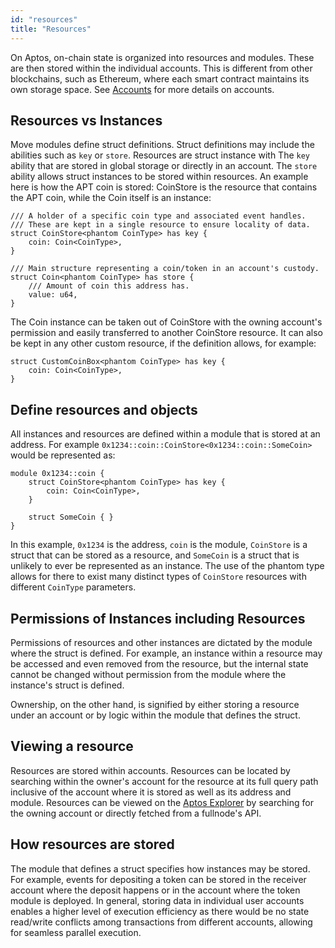 ```yaml
---
id: "resources"
title: "Resources"
---
```


On Aptos, on-chain state is organized into resources and modules. These are then stored within the individual accounts. This is different from other blockchains, such as Ethereum, where each smart contract maintains its own storage space. See [Accounts](../../../network/blockchain/accounts) for more details on accounts.

## Resources vs Instances

Move modules define struct definitions. Struct definitions may include the abilities such as `key` or `store`. Resources are struct instance with The `key` ability that are stored in global storage or directly in an account. The `store` ability allows struct instances to be stored within resources. An example here is how the APT coin is stored: CoinStore is the resource that contains the APT coin, while the Coin itself is an instance:

```move
/// A holder of a specific coin type and associated event handles.
/// These are kept in a single resource to ensure locality of data.
struct CoinStore<phantom CoinType> has key {
    coin: Coin<CoinType>,
}

/// Main structure representing a coin/token in an account's custody.
struct Coin<phantom CoinType> has store {
    /// Amount of coin this address has.
    value: u64,
}
```

The Coin instance can be taken out of CoinStore with the owning account's permission and easily transferred to another CoinStore resource. It can also be kept in any other custom resource, if the definition allows, for example:

```move
struct CustomCoinBox<phantom CoinType> has key {
    coin: Coin<CoinType>,
}
```

## Define resources and objects

All instances and resources are defined within a module that is stored at an address. For example `0x1234::coin::CoinStore<0x1234::coin::SomeCoin>` would be represented as:

```move
module 0x1234::coin {
    struct CoinStore<phantom CoinType> has key {
        coin: Coin<CoinType>,
    }

    struct SomeCoin { }
}
```

In this example, `0x1234` is the address, `coin` is the module, `CoinStore` is a struct that can be stored as a resource, and `SomeCoin` is a struct that is unlikely to ever be represented as an instance. The use of the phantom type allows for there to exist many distinct types of `CoinStore` resources with different `CoinType` parameters.

## Permissions of Instances including Resources

Permissions of resources and other instances are dictated by the module where the struct is defined. For example, an instance within a resource may be accessed and even removed from the resource, but the internal state cannot be changed without permission from the module where the instance's struct is defined.

Ownership, on the other hand, is signified by either storing a resource under an account or by logic within the module that defines the struct.

## Viewing a resource

Resources are stored within accounts. Resources can be located by searching within the owner's account for the resource at its full query path inclusive of the account where it is stored as well as its address and module. Resources can be viewed on the [Aptos Explorer](https://explorer.aptoslabs.com/) by searching for the owning account or directly fetched from a fullnode's API.

## How resources are stored

The module that defines a struct specifies how instances may be stored. For example, events for depositing a token can be stored in the receiver account where the deposit happens or in the account where the token module is deployed. In general, storing data in individual user accounts enables a higher level of execution efficiency as there would be no state read/write conflicts among transactions from different accounts, allowing for seamless parallel execution.
